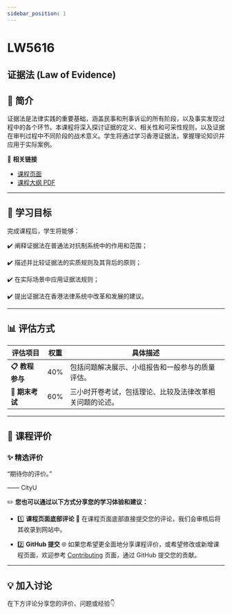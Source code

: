 ```yaml
---
sidebar_position: 1
---
```


# LW5616
## 证据法 (Law of Evidence)

## **📘 简介**
证据法是法律实践的重要基础，涵盖民事和刑事诉讼的所有阶段，以及事实发现过程中的各个环节。本课程将深入探讨证据的定义、相关性和可采性规则，以及证据在审判过程中不同阶段的战术意义。学生将通过学习香港证据法，掌握理论知识并应用于实际案例。

🔗 **相关链接**
- [课程页面](https://www.cityu.edu.hk/catalogue/pg/202425/course/LW5616.htm)
- [课程大纲 PDF](https://www.cityu.edu.hk/catalogue/pg/202425/course/LW5616.pdf)

---

## **🎯 学习目标**

完成课程后，学生将能够：

✔️ 阐释证据法在普通法对抗制系统中的作用和范围；

✔️ 描述并比较证据法的实质规则及其背后的原则；

✔️ 在实际场景中应用证据法规则；

✔️ 提出证据法在香港法律系统中改革和发展的建议。

---

## **📊 评估方式**

| **评估项目**         | **权重** | **具体描述**                                                                                       |
|---------------------|---------|---------------------------------------------------------------------------------------------------|
| **📋 教程参与**       | 40%     | 包括问题解决展示、小组报告和一般参与的质量评估。                                                       |
| **📂 期末考试**       | 60%     | 三小时开卷考试，包括理论、比较及法律改革相关问题的论述。                                                 |

---

## **💬 课程评价**

### ✨ **精选评价**
<div className={commentStyles.commentBox}>
    <p className={commentStyles.commentText}>
        “期待你的评价。”
    </p>
    <p className={commentStyles.commentAuthor}>—— CityU</p>
</div>

✏️ **您也可以通过以下方式分享您的学习体验和建议：**

- 1️⃣ **课程页面底部评论**
💬 在课程页面底部直接提交您的评论，我们会审核后将其收录到网站中。

- 2️⃣ **GitHub 提交**
🌐 如果您希望更全面地分享课程评价，或希望修改或新增课程页面，欢迎参考 [Contributing](https://penjc.github.io/cityU-navigator/contributing) 页面，通过 GitHub 提交您的贡献。

---

## **💡 加入讨论**

在下方评论分享您的评价、问题或经验👇
<Utterances />
